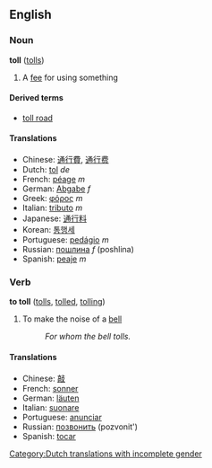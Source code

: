==English==
===Noun===
'''toll''' ([[tolls]])

# A [[fee]] for using something

====Derived terms====
*[[toll road]]

====Translations====
*Chinese: [[通行費]], [[通行费]]
*Dutch: [[tol]] ''de'' [[Category:Dutch translations with incomplete gender]]
*French: [[péage]] ''m''
*German: [[Abgabe]] ''f''
*Greek: [[φόρος]] ''m''
*Italian: [[tributo]] ''m''
*Japanese: [[通行料]]
*Korean: [[통행세]]
*Portuguese: [[pedágio]] ''m''
*Russian: [[пошлина]] ''f'' (poshlina)
*Spanish: [[peaje]] ''m''

===Verb===
'''to toll''' ([[tolls]], [[tolled]], [[tolling]])

# To make the noise of a [[bell]]
#:''For whom the bell tolls.''

====Translations====
*Chinese: [[敲]]
*French: [[sonner]]
*German: [[läuten]]
*Italian: [[suonare]]
*Portuguese: [[anunciar]]
*Russian: [[позвонить]] (pozvonit')
*Spanish: [[tocar]]